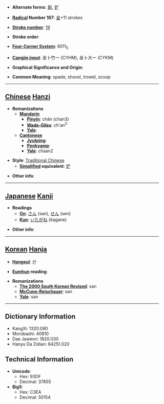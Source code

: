 * '''Alternate forms''': [[剗]], [[铲]]

* '''[[Wiktionary:Chinese radical index| Radical]] Number 167''': [[Wiktionary:Chinese radical index 金|金]]+11 strokes

* '''[[Wiktionary:Chinese total strokes index|Stroke number]]''': [[Wiktionary:Chinese total strokes index 19|19]]

* '''Stroke order''': 

* '''[[Wiktionary:Chinese four corner index|Four-Corner System]]''': 8011<sub>5</sub>

* '''[[Wiktionary:Chinese Cangjie index|Cangjie input]]''': 金卜竹一 (CYHM), 金卜大一 (CYKM)

* '''Graphical Significance and Origin''': 

* '''Common Meaning''': spade, shovel, trowel, scoop

----

== [[Chinese]] [[Hanzi]] ==

* '''Romanizations'''
** '''[[Mandarin]]'''
*** '''[[Pinyin]]''': chǎn (chan3)
*** '''[[Wade-Giles]]''': ch'an<sup>3</sup>
*** '''[[Yale]]''': 
** '''[[Cantonese]]'''
*** '''[[Jyutping]]''':
*** '''[[Penkyamp]]''': 
*** '''[[Yale]]''': chaan2

* '''Style''': [[Traditional Chinese]] 
** '''[[Simplified Chinese|Simplified]] equivalent''': [[铲]]

* '''Other info''': 

----

== [[Japanese]] [[Kanji]] ==

* '''Readings'''
** '''[[On]]''': [[さん]] (san), [[せん]] (sen)
** '''[[Kun]]''': [[いたがね]] (itagane)

* '''Other info''':  

----

== [[Korean]] [[Hanja]] ==

* '''[[Hangeul]]''': 산

* '''[[Eumhun]] reading''': 

* '''Romanizations'''
** '''[[The 2000 South Korean Revised Romanization|The 2000 South Korean Revised]]''': san
** '''[[McCune-Reischauer]]''': san
** '''[[Yale]]''': san

----

== Dictionary Information ==

* KangXi: 1320.080
* Morobashi: 40810
* Dae Jaweon: 1820.030
* Hanyu Da Zidian: 64251.020

== Technical Information ==

* '''Unicode''':
** Hex: 93DF
** Decimal: 37855
* '''Big5''':
** Hex: C3EA
** Decimal: 50154